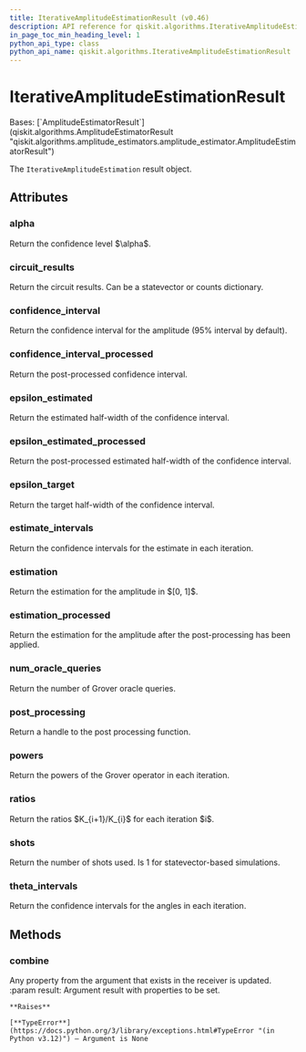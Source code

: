 ```yaml
---
title: IterativeAmplitudeEstimationResult (v0.46)
description: API reference for qiskit.algorithms.IterativeAmplitudeEstimationResult in qiskit v0.46
in_page_toc_min_heading_level: 1
python_api_type: class
python_api_name: qiskit.algorithms.IterativeAmplitudeEstimationResult
---
```


# IterativeAmplitudeEstimationResult

<Class id="qiskit.algorithms.IterativeAmplitudeEstimationResult" isDedicatedPage={true} github="https://github.com/qiskit/qiskit/tree/stable/0.46/qiskit/algorithms/amplitude_estimators/iae.py" signature="qiskit.algorithms.IterativeAmplitudeEstimationResult" modifiers="class">
  Bases: [`AmplitudeEstimatorResult`](qiskit.algorithms.AmplitudeEstimatorResult "qiskit.algorithms.amplitude_estimators.amplitude_estimator.AmplitudeEstimatorResult")

  The `IterativeAmplitudeEstimation` result object.

  ## Attributes

  ### alpha

  <Attribute id="qiskit.algorithms.IterativeAmplitudeEstimationResult.alpha">
    Return the confidence level $\alpha$.
  </Attribute>

  ### circuit\_results

  <Attribute id="qiskit.algorithms.IterativeAmplitudeEstimationResult.circuit_results">
    Return the circuit results. Can be a statevector or counts dictionary.
  </Attribute>

  ### confidence\_interval

  <Attribute id="qiskit.algorithms.IterativeAmplitudeEstimationResult.confidence_interval">
    Return the confidence interval for the amplitude (95% interval by default).
  </Attribute>

  ### confidence\_interval\_processed

  <Attribute id="qiskit.algorithms.IterativeAmplitudeEstimationResult.confidence_interval_processed">
    Return the post-processed confidence interval.
  </Attribute>

  ### epsilon\_estimated

  <Attribute id="qiskit.algorithms.IterativeAmplitudeEstimationResult.epsilon_estimated">
    Return the estimated half-width of the confidence interval.
  </Attribute>

  ### epsilon\_estimated\_processed

  <Attribute id="qiskit.algorithms.IterativeAmplitudeEstimationResult.epsilon_estimated_processed">
    Return the post-processed estimated half-width of the confidence interval.
  </Attribute>

  ### epsilon\_target

  <Attribute id="qiskit.algorithms.IterativeAmplitudeEstimationResult.epsilon_target">
    Return the target half-width of the confidence interval.
  </Attribute>

  ### estimate\_intervals

  <Attribute id="qiskit.algorithms.IterativeAmplitudeEstimationResult.estimate_intervals">
    Return the confidence intervals for the estimate in each iteration.
  </Attribute>

  ### estimation

  <Attribute id="qiskit.algorithms.IterativeAmplitudeEstimationResult.estimation">
    Return the estimation for the amplitude in $[0, 1]$.
  </Attribute>

  ### estimation\_processed

  <Attribute id="qiskit.algorithms.IterativeAmplitudeEstimationResult.estimation_processed">
    Return the estimation for the amplitude after the post-processing has been applied.
  </Attribute>

  ### num\_oracle\_queries

  <Attribute id="qiskit.algorithms.IterativeAmplitudeEstimationResult.num_oracle_queries">
    Return the number of Grover oracle queries.
  </Attribute>

  ### post\_processing

  <Attribute id="qiskit.algorithms.IterativeAmplitudeEstimationResult.post_processing">
    Return a handle to the post processing function.
  </Attribute>

  ### powers

  <Attribute id="qiskit.algorithms.IterativeAmplitudeEstimationResult.powers">
    Return the powers of the Grover operator in each iteration.
  </Attribute>

  ### ratios

  <Attribute id="qiskit.algorithms.IterativeAmplitudeEstimationResult.ratios">
    Return the ratios $K_{i+1}/K_{i}$ for each iteration $i$.
  </Attribute>

  ### shots

  <Attribute id="qiskit.algorithms.IterativeAmplitudeEstimationResult.shots">
    Return the number of shots used. Is 1 for statevector-based simulations.
  </Attribute>

  ### theta\_intervals

  <Attribute id="qiskit.algorithms.IterativeAmplitudeEstimationResult.theta_intervals">
    Return the confidence intervals for the angles in each iteration.
  </Attribute>

  ## Methods

  ### combine

  <Function id="qiskit.algorithms.IterativeAmplitudeEstimationResult.combine" signature="combine(result)">
    Any property from the argument that exists in the receiver is updated. :param result: Argument result with properties to be set.

    **Raises**

    [**TypeError**](https://docs.python.org/3/library/exceptions.html#TypeError "(in Python v3.12)") – Argument is None
  </Function>
</Class>

